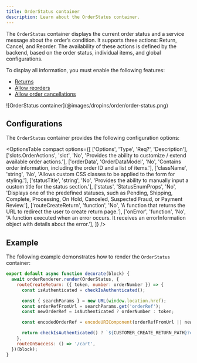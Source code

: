 ```yaml
---
title: OrderStatus container
description: Learn about the OrderStatus container.
---
```



The `OrderStatus` container displays the current order status and a service message about the order’s condition. It supports three actions: Return, Cancel, and Reorder. The availability of these actions is defined by the backend, based on the order status, individual items, and global configurations.

To display all information, you must enable the following features:

- [Returns](https://experienceleague.adobe.com/en/docs/commerce-admin/stores-sales/order-management/returns/rma-configure)
- [Allow reorders](https://experienceleague.adobe.com/en/docs/commerce-admin/stores-sales/shopper-tools/reorders-allow)
- [Allow order cancellations](https://experienceleague.adobe.com/en/docs/commerce-admin/stores-sales/shopper-tools/cancel-allow)

<Diagram caption="OrderStatus container">
  ![OrderStatus  container](@images/dropins/order/order-status.png)
</Diagram>

## Configurations

The `OrderStatus` container provides the following configuration options:

<OptionsTable
compact
    options={[
        ['Options', 'Type', 'Req?', 'Description'],
        ['slots.OrderActions', 'slot', 'No', 'Provides the ability to customize / extend available order actions.'],
        ['orderData', 'OrderDataModel', 'No', 'Contains order information, including the order ID and a list of items.'],
        ['className', 'string', 'No', 'Allows custom CSS classes to be applied to the form for styling.'],
        ['statusTitle', 'string', 'No', 'Provides the ability to manually input a custom title for the status section.'],
        ['status', 'StatusEnumProps', 'No', 'Displays one of the predefined statuses, such as Pending, Shipping, Complete, Processing, On Hold, Canceled, Suspected Fraud, or Payment Review.'],
        ['routeCreateReturn', 'function', 'No', 'A function that returns the URL to redirect the user to create return page.'],
        ['onError', 'function', 'No', 'A function executed when an error occurs. It receives an errorInformation object with details about the error.'],
    ]}
/>

## Example

The following example demonstrates how to render the `OrderStatus` container:

```javascript
export default async function decorate(block) {
  await orderRenderer.render(OrderStatus, {
    routeCreateReturn: ({ token, number: orderNumber }) => {
      const isAuthenticated = checkIsAuthenticated();

      const { searchParams } = new URL(window.location.href);
      const orderRefFromUrl = searchParams.get('orderRef');
      const newOrderRef = isAuthenticated ? orderNumber : token;

      const encodedOrderRef = encodeURIComponent(orderRefFromUrl || newOrderRef);

      return checkIsAuthenticated() ? `${CUSTOMER_CREATE_RETURN_PATH}?orderRef=${encodedOrderRef}` : `${CREATE_RETURN_PATH}?orderRef=${encodedOrderRef}`;
    },
    routeOnSuccess: () => '/cart',
  })(block);
}
```
